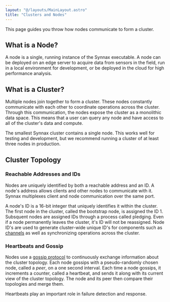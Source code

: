 ```yaml
---
layout: "@/layouts/MainLayout.astro"
title: "Clusters and Nodes"
---
```


This page guides you throw how nodes communicate to form a cluster.

## What is a Node?

A node is a single, running instance of the Synnax executable. A node can be deployed on
an edge server to acquire data from sensors in the field, run in a local environment for
development, or be deployed in the cloud for high performance analysis.

## What is a Cluster?

Multiple nodes join together to form a cluster. These nodes constantly communicate with
each other to coordinate operations across the cluster. Through this communication, the 
nodes expose the cluster as a monolithic data space. This means that a user can query 
any node and have access to all of the cluster's data and compute.

The smallest Synnax cluster contains a single node. This works well for testing and
development, but we recommend running a cluster of at least three nodes in production.

## Cluster Topology

### Reachable Addresses and IDs

Nodes are uniquely identified by both a reachable address and an ID. A node's address
allows clients and other nodes to communicate with it. Synnax multiplexes client and node
communication over the same port.

A node's ID is a 16-bit integer that uniquely identifies it within the cluster. The
first node in the cluster, called the bootstrap node, is assigned the ID 1. Subsquent
nodes are assigned IDs through a process called pledging. Even if a node permanently
leaves the cluster, it's ID will not be reassigned. Node ID's are used to generate
cluster-wide unique ID's for components such as [channels](channels) as well
as synchronizing operations across the cluster.

### Heartbeats and Gossip

Nodes use a [gossip protocol](https://en.wikipedia.org/wiki/Gossip_protocol#:~:text=A%20gossip%20protocol%20or%20epidemic,all%20members%20of%20a%20group.)
to continuously exchange information about the cluster topology. Each node gossips
with a pseudo-randomly chosen node, called a _peer_, on a one second interval. Each time
a node gossips, it increments a counter, called a heartbeat, and sends it along with
its current view of the cluster topology. The node and its peer then compare their
topologies and merge them.

Heartbeats play an important role in failure detection and response.

